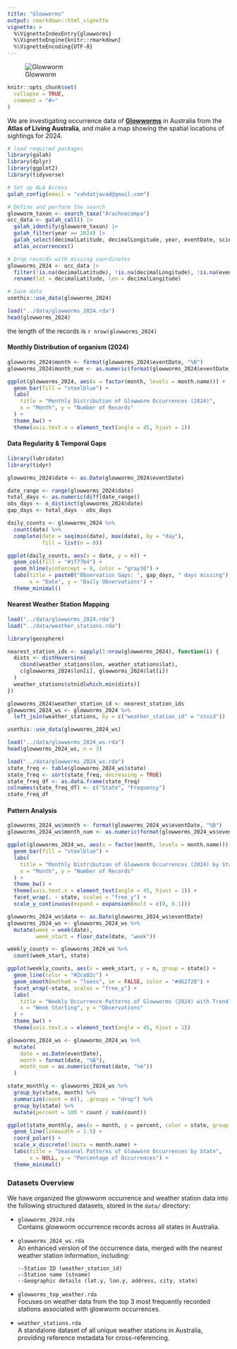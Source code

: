 ```yaml
---
title: "Glowworms"
output: rmarkdown::html_vignette
vignette: >
  %\VignetteIndexEntry{glowworms}
  %\VignetteEngine{knitr::rmarkdown}
  %\VignetteEncoding{UTF-8}
---
```


![Glowworm](image/glowworm.jpg)

```r
knitr::opts_chunk$set(
  collapse = TRUE,
  comment = "#>"
)
```

We are investigating occurrence data of [**Glowworms**](https://en.wikipedia.org/wiki/Glowworm) in Australia from the **Atlas of Living Australia**, and make a map showing the spatial locations of sightings for 2024.

```r
# load required packages
library(galah)
library(dplyr)
library(ggplot2)
library(tidyverse)
```

```r
# Set up ALA Access
galah_config(email = "vahdatjavad@gmail.com")

# Define and perform the search
glowworm_taxon <- search_taxa("Arachnocampa")
occ_data <- galah_call() |> 
  galah_identify(glowworm_taxon) |>  
  galah_filter(year == 2024) |>
  galah_select(decimalLatitude, decimalLongitude, year, eventDate, scientificName) |>
  atlas_occurrences()

# Drop records with missing coordinates
glowworms_2024 <- occ_data |> 
  filter(!is.na(decimalLatitude), !is.na(decimalLongitude), !is.na(eventDate)) |> 
  rename(lat = decimalLatitude, lon = decimalLongitude)

# Save data
usethis::use_data(glowworms_2024)
```

```r
load("../data/glowworms_2024.rda")
head(glowworms_2024)
```

the length of the records is `r nrow(glowworms_2024)`

#### Monthly Distribution of organism (2024)

```r
glowworms_2024$month <- format(glowworms_2024$eventDate, "%B")
glowworms_2024$month_num <- as.numeric(format(glowworms_2024$eventDate, "%m"))

ggplot(glowworms_2024, aes(x = factor(month, levels = month.name))) +
  geom_bar(fill = "steelblue") +
  labs(
    title = "Monthly Distribution of Glowworm Occurrences (2024)",
    x = "Month", y = "Number of Records"
  ) +
  theme_bw() +
  theme(axis.text.x = element_text(angle = 45, hjust = 1))
```

#### Data Regularity & Temporal Gaps

```r
library(lubridate)
library(tidyr)

glowworms_2024$date <- as.Date(glowworms_2024$eventDate)

date_range <- range(glowworms_2024$date)
total_days <- as.numeric(diff(date_range))
obs_days <- n_distinct(glowworms_2024$date)
gap_days <- total_days - obs_days

daily_counts <- glowworms_2024 %>%
  count(date) %>%
  complete(date = seq(min(date), max(date), by = "day"), 
           fill = list(n = 0))

ggplot(daily_counts, aes(x = date, y = n)) +
  geom_col(fill = "#1f77b4") +
  geom_hline(yintercept = 0, color = "gray30") +
  labs(title = paste0("Observation Gaps: ", gap_days, " days missing"),
       x = "Date", y = "Daily Observations") +
  theme_minimal()
```

#### Nearest Weather Station Mapping

```r
load("../data/glowworms_2024.rda")
load("../data/weather_stations.rda")
```

```r
library(geosphere)

nearest_station_ids <- sapply(1:nrow(glowworms_2024), function(i) {
  dists <- distHaversine(
    cbind(weather_stations$lon, weather_stations$lat),
    c(glowworms_2024$lon[i], glowworms_2024$lat[i])
  )
  weather_stations$stnid[which.min(dists)]
})

glowworms_2024$weather_station_id <- nearest_station_ids
glowworms_2024_ws <- glowworms_2024 %>%
  left_join(weather_stations, by = c("weather_station_id" = "stnid"))

usethis::use_data(glowworms_2024_ws)
```

```r
load("../data/glowworms_2024_ws.rda")
head(glowworms_2024_ws, n = 3)
```

```r
load("../data/glowworms_2024_ws.rda")
state_freq <- table(glowworms_2024_ws$state)
state_freq <- sort(state_freq, decreasing = TRUE)
state_freq_df <- as.data.frame(state_freq)
colnames(state_freq_df) <- c("State", "Frequency")
state_freq_df
```

#### Pattern Analysis

```r
glowworms_2024_ws$month <- format(glowworms_2024_ws$eventDate, "%B")
glowworms_2024_ws$month_num <- as.numeric(format(glowworms_2024_ws$eventDate, "%m"))

ggplot(glowworms_2024_ws, aes(x = factor(month, levels = month.name))) +
  geom_bar(fill = "steelblue") +
  labs(
    title = "Monthly Distribution of Glowworm Occurrences (2024) by State",
    x = "Month", y = "Number of Records"
  ) +
  theme_bw() +
  theme(axis.text.x = element_text(angle = 45, hjust = 1)) +
  facet_wrap(. ~ state, scales = "free_y") +
  scale_y_continuous(expand = expansion(mult = c(0, 0.1)))
```

```r
glowworms_2024_ws$date <- as.Date(glowworms_2024_ws$eventDate)
glowworms_2024_ws <- glowworms_2024_ws %>%
  mutate(week = week(date),
         week_start = floor_date(date, "week"))

weekly_counts <- glowworms_2024_ws %>%
  count(week_start, state)

ggplot(weekly_counts, aes(x = week_start, y = n, group = state)) +
  geom_line(color = "#2ca02c") +
  geom_smooth(method = "loess", se = FALSE, color = "#d62728") +
  facet_wrap(~state, scales = "free_y") +
  labs(
    title = "Weekly Occurrence Patterns of Glowworms (2024) with Trend Lines",
    x = "Week Starting", y = "Observations"
  ) +
  theme_bw() +
  theme(axis.text.x = element_text(angle = 45, hjust = 1))
```

```r
glowworms_2024_ws <- glowworms_2024_ws %>%
  mutate(
    date = as.Date(eventDate),
    month = format(date, "%B"),
    month_num = as.numeric(format(date, "%m"))
  )

state_monthly <- glowworms_2024_ws %>%
  group_by(state, month) %>%
  summarize(count = n(), .groups = "drop") %>%
  group_by(state) %>%
  mutate(percent = 100 * count / sum(count))

ggplot(state_monthly, aes(x = month, y = percent, color = state, group = state)) +
  geom_line(linewidth = 1.5) +
  coord_polar() +
  scale_x_discrete(limits = month.name) +
  labs(title = "Seasonal Patterns of Glowworm Occurrences by State",
       x = NULL, y = "Percentage of Occurrences") +
  theme_minimal()
```

### Datasets Overview

We have organized the glowworm occurrence and weather station data into the following structured datasets, stored in the `data/` directory:

-   `glowworms_2024.rda`  
    Contains glowworm occurrence records across all states in Australia.

-   `glowworms_2024_ws.rda`  
    An enhanced version of the occurrence data, merged with the nearest weather station information, including:

    ```
    --Station ID (weather_station_id)
    --Station name (stname)
    --Geographic details (lat.y, lon.y, address, city, state)
    ```

-   `glowworms_top_weather.rda`  
    Focuses on weather data from the top 3 most frequently recorded stations associated with glowworm occurrences.

-   `weather_stations.rda`  
    A standalone dataset of all unique weather stations in Australia, providing reference metadata for cross-referencing.
